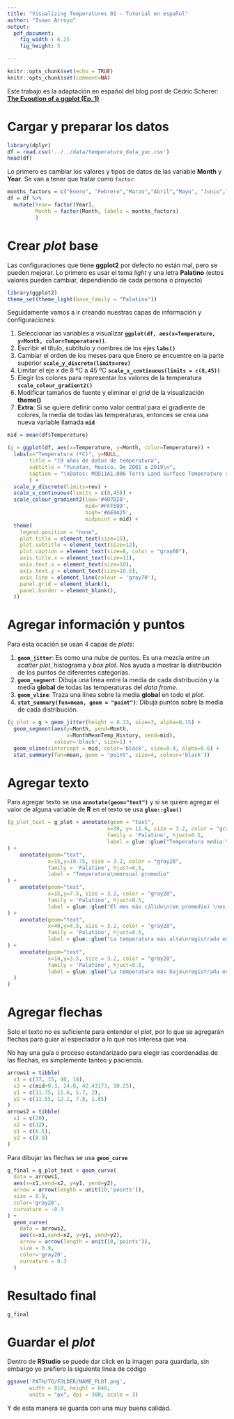 ```yaml
---
title: "Visualizing Temperatures 01 - Tutorial en español"
author: "Isaac Arroyo"
output: 
  pdf_document:
    fig_width : 6.25
    fig_height: 5

---
```


```r
knitr::opts_chunk$set(echo = TRUE)
knitr::opts_chunk$set(comment=NA)
```
Este trabajo es la adaptación en español del blog post de Cédric Scherer: [**The Evoution of a ggplot (Ep. 1)**](https://www.cedricscherer.com/2019/05/17/the-evolution-of-a-ggplot-ep.-1/#data)

# Cargar y preparar los datos
```r
library(dplyr)
df = read.csv('../../data/temperature_data_yuc.csv')
head(df)
```
Lo primero es cambiar los valores y tipos de datos de las variable **Month** y **Year**. Se van a tener que tratar como `factor`.
```r
months_factors = c("Enero", "Febrero","Marzo","Abril","Mayo", "Junio","Julio", "Agosto","Septiembre", "Octubre","Noviembre","Dicembre")
df = df %>%
  mutate(Year= factor(Year),
         Month = factor(Month, labels = months_factors)
         )
```

# Crear _plot_ base
Las configuraciones que tiene **ggplot2** por defecto no están mal, pero se pueden mejorar. Lo primero es usar el tema _light_ y una letra **Palatino** (estos valores pueden cambiar, dependiendo de cada persona o proyecto)
```r
library(ggplot2)
theme_set(theme_light(base_family = "Palatino"))
```

Seguidamente vamos a ir creando nuestras capas de información y configuraciones:

1. Seleccionar las variables a visualizar **`ggplot(df, aes(x=Temperature, y=Month, color=Temperature))`**.
2. Escribir el título, subtítulo y nombres de los ejes **`labs()`**
3. Cambiar el orden de los meses para que Enero se encuentre en la parte superior **`scale_y_discrete(limits=rev)`**
4. Limitar el eje $x$ de 8 ºC a 45 ºC **`scale_x_continuous(limits = c(8,45))`**
5. Elegir los colores para representar los valores de la temperatura **`scale_colour_gradient2()`**
6. Modificar tamaños de fuente y eliminar el _grid_ de la visualización **theme()**
7. **Extra**: Si se quiere definir como valor central para el gradiente de colores, la media de todas las temperaturas, entonces se crea una nueva variable llamada **`mid`**

```r
mid = mean(df$Temperature)

(g = ggplot(df, aes(x=Temperature, y=Month, color=Temperature)) +
  labs(x="Temperatura (ºC)", y=NULL,
       title = "19 años de datos de temperatura",
       subtitle = "Yucatan, Mexico. De 2001 a 2019\n",
       caption = "\nDatos: MOD11A1.006 Terra Land Surface Temperature and\nEmissivity Daily Global 1km via Google Earth Engine\n\nVisualization by Isaac Arroyo (@unisaacarroyov)"
       ) +
  scale_y_discrete(limits=rev) +
  scale_x_continuous(limits = c(8,45)) +
  scale_colour_gradient2(low='#407B28',
                         mid='#FFF599',
                         high='#AE0A25',
                         midpoint = mid) +
  theme(
    legend.position = "none",
    plot.title = element_text(size=15),
    plot.subtitle = element_text(size=12),
    plot.caption = element_text(size=8, color = "gray60"),
    axis.title.x = element_text(size=11),
    axis.text.x = element_text(size=10),
    axis.text.y = element_text(size=10.5),
    axis.line = element_line(colour = 'gray70'),
    panel.grid = element_blank(),
    panel.border = element_blank(),
  ))
```

# Agregar información y puntos
Para esta ocación se usan 4 capas de _plots_:

1. **`geom_jitter`**: Es como una nube de puntos. Es una mezcla entre un _scatter plot_, histograma y _box plot_. Nos ayuda a mostrar la distribución de los puntos de diferentes categorías.
2. **`geom_segment`**: Dibuja una línea entre la media de cada distribución y la media **global** de todas las temperaturas del _data frame_.
3. **`geom_vline`**: Traza una línea sobre la media **global** en todo el _plot_.
4. **`stat_summary(fun=mean, geom = "point")`**: Dibuja puntos sobre la media de cada distribución.

```r
(g_plot = g + geom_jitter(height = 0.13, size=3, alpha=0.15) +
  geom_segment(aes(y=Month, yend=Month,
                   x=MonthMeanTemp_History, xend=mid),
               colour='black', size=1) +
  geom_vline(xintercept = mid, color='black', size=0.4, alpha=0.8) +
  stat_summary(fun=mean, geom = "point", size=4, colour='black'))

```

# Agregar texto
Para agregar texto se usa **`annotate(geom="text")`** y si se quiere agregar el valor de alguna variable de **R** en el texto se usa **`glue::glue()`**

```r
(g_plot_text = g_plot + annotate(geom = "text",
                                x=39, y= 11.6, size = 3.2, color = "gray20",
                                family = 'Palatino', hjust=0.5,
                                label = glue::glue("Temperatura media:\n{round(mid,1)} ºC")
) +
    annotate(geom="text",
             x=15,y=10.75, size = 3.2, color = "gray20",
             family = 'Palatino', hjust=0.5,
             label = "Temperatura\nmensual promedio"
) +
    annotate(geom="text",
             x=15,y=7.5, size = 3.2, color = "gray20",
             family = 'Palatino', hjust=0.5,
             label = glue::glue("El mes más cálido\n(en promedio) \nes Abril con {round(max(df$MonthMeanTemp_History),1)} ºC")
) +
    annotate(geom="text",
             x=40,y=4.5, size = 3.2, color = "gray20",
             family = 'Palatino', hjust=0.5,
             label = glue::glue("La temperatura más alta\nregistrada es {round(max(df$Temperature),1)} ºC\n({as.character(df$Month[which.max(df$Temperature)])}, {as.character(df$Year[which.max(df$Temperature)])})")
) +
    annotate(geom="text",
             x=14,y=3.5, size = 3.2, color = "gray20",
             family = 'Palatino', hjust=0.5,
             label = glue::glue("La temperatura más baja\nregistrada es {round(min(df$Temperature),1)} ºC\n({as.character(df$Month[which.min(df$Temperature)])}, {as.character(df$Year[which.min(df$Temperature)])})")
  )
)
```
# Agregar flechas 
Solo el texto no es suficiente para entender el _plot_, por lo que se agregarán flechas para guiar al espectador a lo que nos interesa que vea.

No hay una guía o proceso estandarizado para elegir las coordenadas de las flechas, es simplemente tanteo y paciencia.
```r
arrows1 = tibble(
  x1 = c(37, 15, 40, 14),
  x2 = c(mid+0.3, 24.8, 42.43173, 10.25),
  y1 = c(11.75, 11.6, 5.7, 2),
  y2 = c(11.55, 12.1, 7.8, 1.05)
)
arrows2 = tibble(
  x1 = c(20),
  x2 = c(32),
  y1 = c(6.5),
  y2 = c(8.9)
)
```

Para dibujar las flechas se usa **`geom_curve`**
```r
g_final = g_plot_text + geom_curve(
  data = arrows1,
  aes(x=x1,xend=x2, y=y1, yend=y2),
  arrow = arrow(length = unit(10,'points')),
  size = 0.9,
  color='gray20',
  curvature = -0.3
) +
  geom_curve(
    data = arrows2,
    aes(x=x1,xend=x2, y=y1, yend=y2),
    arrow = arrow(length = unit(10,'points')),
    size = 0.9,
    color='gray20',
    curvature = 0.3
  )
```

# Resultado final
```r
g_final
```
# Guardar el _plot_
Dentro de **RStudio** se puede dar click en la imagen para guardarla, sin embargo yo prefiero la siguiente línea de código

```R
ggsave('PATH/TO/FOLDER/NAME_PLOT.png',
       width = 810, height = 648,
       units = "px", dpi = 300, scale = 3)
```
Y de esta manera se guarda con una muy buena calidad.